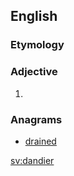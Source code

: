 ==English==

===Etymology===
{{suffix|dandy|ier|alt1=dand(y)}}

===Adjective===
{{head|en}}

# {{comparative of|dandy}}

===Anagrams===
* [[drained#English|drained]]

[[sv:dandier]]